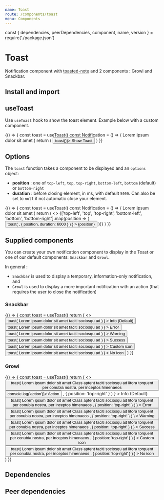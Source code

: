```yaml
---
name: Toast
route: /components/toast
menu: Components
---
```


const { dependencies, peerDependencies, component, name, version } = require('./package.json')

# Toast

<TagVersion version={version} name={name} />

Notification component with [toasted-note](https://toasted-notes.netlify.com) and 2 components : Growl and Snackbar.

## Install and import

<Usage component={component} name={name} peerDependencies={peerDependencies} />

## useToast

Use `useToast` hook to show the toast element. Example below with a custom component.

<Playground>
  {() => {
    const toast = useToast()
    const Notification = () => (
      <Box
        backgroundColor="light.900"
        borderWidth="1px"
        borderStyle="solid"
        borderColor="nude.300"
        borderRadius="sm"
        padding="sm"
        color="dark.900"
      >
        Lorem ipsum dolor sit amet
      </Box>
    )
    return (
      <Button onClick={() => toast(<Notification />)}>
        Show Toast
      </Button>
    )
}}

</Playground>

## Options

The `toast` function takes a component to be displayed and an `options` object:

- **position** : one of `top-left`, `top`, `top-right`, `bottom-left`, `bottom` (default) or `bottom-right`
- **duration** : before closing element, in ms, with default `5000`. Can also be set to `null` if not automatic close your element.

<Playground>
  {() => {
    const toast = useToast()
    const Notification = () => (
      <Box
        backgroundColor="light.900"
        borderWidth="1px"
        borderStyle="solid"
        borderColor="nude.300"
        borderRadius="sm"
        padding="sm"
        color="dark.900"
      >
        Lorem ipsum dolor sit amet
      </Box>
    )
    return (
      <>
        {['top-left', 'top', 'top-right', 'bottom-left', 'bottom', 'bottom-right'].map(position => (
          <Button
            key={position}
            onClick={() =>
              toast(
                <Notification />,
                { position, duration: 6000 }
              )
            }
          >
            {position}
          </Button>
        ))}
      </>
    )
}}

</Playground>

## Supplied components

You can create your own notification component to display in the Toast or one of our default components: `Snackbar` and `Growl`.

In general :

- `Snackbar` is used to display a temporary, information-only notification, and
- `Growl` is used to display a more important notification with an action (that requires the user to close the notification)

### Snackbar

<Playground>
  {() => {
    const toast = useToast()
    return (
      <>
        <Button
          onClick={() =>
            toast(
              <Toast.Snackbar>
                <span>Lorem ipsum dolor sit amet taciti sociosqu ad</span>
              </Toast.Snackbar>
            )
          }
        >
          Info (Default)
        </Button>
        <Button
          onClick={() =>
            toast(
              <Toast.Snackbar variant="error">
                <span>Lorem ipsum dolor sit amet taciti sociosqu ad</span>
              </Toast.Snackbar>
            )
          }
        >
          Error
        </Button>
        <Button
          onClick={() =>
            toast(
              <Toast.Snackbar variant="warning">
                <span>Lorem ipsum dolor sit amet taciti sociosqu ad</span>
              </Toast.Snackbar>
            )
          }
        >
          Warning
        </Button>
        <Button
          onClick={() =>
            toast(
              <Toast.Snackbar variant="success">
                <span>Lorem ipsum dolor sit amet taciti sociosqu ad</span>
              </Toast.Snackbar>
            )
          }
        >
          Success
        </Button>
        <Button
          onClick={() =>
            toast(
              <Toast.Snackbar variant="error" icon="🤯">
                <span>Lorem ipsum dolor sit amet taciti sociosqu ad</span>
              </Toast.Snackbar>
            )
          }
        >
          Custom icon
        </Button>
        <Button
          onClick={() =>
            toast(
              <Toast.Snackbar variant="error" icon={null}>
                <span>Lorem ipsum dolor sit amet taciti sociosqu ad</span>
              </Toast.Snackbar>
            )
          }
        >
          No icon
        </Button>
      </>
    )
  }}
</Playground>

### Growl

<Playground>
  {() => {
    const toast = useToast()
    return (
      <>
        <Button
          onClick={() =>
            toast(
              <Toast.Growl>
                <Toast.Title>
                  Lorem ipsum dolor sit amet
                </Toast.Title>
                Class aptent taciti sociosqu ad litora torquent per conubia nostra, per inceptos
                himenaeos
                <Box mt="sm">
                  <Button size="sm" variant="secondary" onClick={() => console.log('action')}>
                    Action
                  </Button>
                </Box>
              </Toast.Growl>,
              { position: 'top-right' }
            )
          }
        >
          Info (Default)
        </Button>
        <Button
          onClick={() =>
            toast(
              <Toast.Growl variant="error">
                <Toast.Title>
                  Lorem ipsum dolor sit amet
                </Toast.Title>
                Class aptent taciti sociosqu ad litora torquent per conubia nostra, per inceptos
                himenaeos
              </Toast.Growl>,
              { position: 'top-right' }
            )
          }
        >
          Error
        </Button>
        <Button
          onClick={() =>
            toast(
              <Toast.Growl variant="warning">
                <Toast.Title>
                  Lorem ipsum dolor sit amet
                </Toast.Title>
                Class aptent taciti sociosqu ad litora torquent per conubia nostra, per inceptos
                himenaeos
              </Toast.Growl>,
              { position: 'top-right' }
            )
          }
        >
          Warning
        </Button>
        <Button
          onClick={() =>
            toast(
              <Toast.Growl variant="success">
                <Toast.Title>
                  Lorem ipsum dolor sit amet
                </Toast.Title>
                Class aptent taciti sociosqu ad litora torquent per conubia nostra, per inceptos
                himenaeos
              </Toast.Growl>,
              { position: 'top-right' }
            )
          }
        >
          Success
        </Button>
        <Button
          onClick={() =>
            toast(
              <Toast.Growl variant="success">
                <Toast.Title icon="🎉">
                  Lorem ipsum dolor sit amet
                </Toast.Title>
                Class aptent taciti sociosqu ad litora torquent per conubia nostra, per inceptos
                himenaeos
              </Toast.Growl>,
              { position: 'top-right' }
            )
          }
        >
          Custom icon
        </Button>
        <Button
          onClick={() =>
            toast(
              <Toast.Growl variant="warning">
                <Toast.Title icon={null}>
                  Lorem ipsum dolor sit amet
                </Toast.Title>
                Class aptent taciti sociosqu ad litora torquent per conubia nostra, per inceptos
                himenaeos
              </Toast.Growl>,
              { position: 'top-right' }
            )
          }
        >
          No icon
        </Button>
      </>
    )
}}

</Playground>

## Dependencies

<Dependencies dependencies={dependencies} />

## Peer dependencies

<Dependencies dependencies={peerDependencies} />
